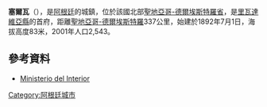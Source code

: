 '''塞爾瓦'''（{{lang-es|Selva}}），是[[阿根廷|阿根廷]]的城鎮，位於該國北部[[聖地亞哥-德爾埃斯特羅省|聖地亞哥-德爾埃斯特羅省]]，是[[里瓦達維亞縣_(聖地亞哥-德爾埃斯特羅省)|里瓦達維亞縣]]的首府，距離[[聖地亞哥-德爾埃斯特羅|聖地亞哥-德爾埃斯特羅]]337公里，始建於1892年7月1日，海拔高度83米，2001年人口2,543。

==參考資料==
*[http://www.mininterior.gov.ar/ Ministerio del Interior] {{Wayback|url=http://www.mininterior.gov.ar/ |date=20140610230411 }} {{es icon}}

{{coord|29|46|S|62|03|W|display=title|region:AR_type:city_source:GNS-enwiki}}
[[Category:阿根廷城市|Category:阿根廷城市]]